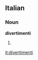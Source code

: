 ==Italian==

===Noun===
'''divertimenti''' {{m}}

# {{plural of|[[divertimento]]|lang=Italian}}

[[it:divertimenti]]